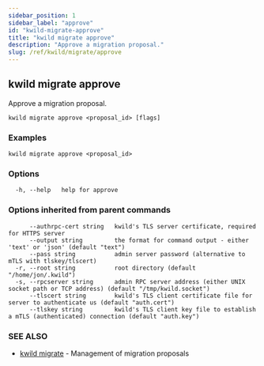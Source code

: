 ```yaml
---
sidebar_position: 1
sidebar_label: "approve"
id: "kwild-migrate-approve"
title: "kwild migrate approve"
description: "Approve a migration proposal."
slug: /ref/kwild/migrate/approve
---
```


## kwild migrate approve

Approve a migration proposal.

```
kwild migrate approve <proposal_id> [flags]
```

### Examples

```
kwild migrate approve <proposal_id>
```

### Options

```
  -h, --help   help for approve
```

### Options inherited from parent commands

```
      --authrpc-cert string   kwild's TLS server certificate, required for HTTPS server
      --output string         the format for command output - either 'text' or 'json' (default "text")
      --pass string           admin server password (alternative to mTLS with tlskey/tlscert)
  -r, --root string           root directory (default "/home/jon/.kwild")
  -s, --rpcserver string      admin RPC server address (either UNIX socket path or TCP address) (default "/tmp/kwild.socket")
      --tlscert string        kwild's TLS client certificate file for server to authenticate us (default "auth.cert")
      --tlskey string         kwild's TLS client key file to establish a mTLS (authenticated) connection (default "auth.key")
```

### SEE ALSO

* [kwild migrate](/docs/ref/kwild/migrate)	 - Management of migration proposals

